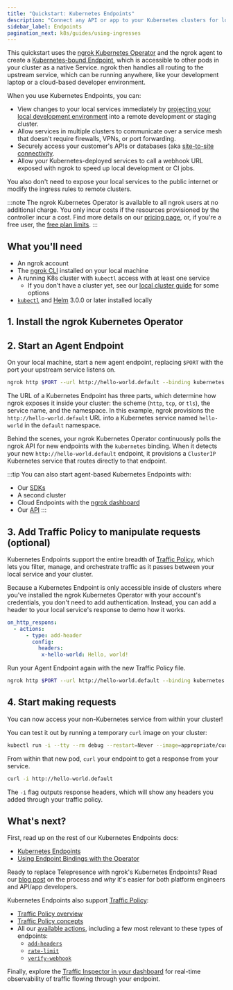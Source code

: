 ```yaml
---
title: "Quickstart: Kubernetes Endpoints"
description: "Connect any API or app to your Kubernetes clusters for local service projection, cross-cluster communication, and much more."
sidebar_label: Endpoints
pagination_next: k8s/guides/using-ingresses
---
```




This quickstart uses the [ngrok Kubernetes Operator](/docs/k8s) and the ngrok agent to create a [Kubernetes-bound Endpoint](/docs/universal-gateway/kubernetes-endpoints/), which is accessible to other pods in your cluster as a native Service. ngrok then handles all routing to the upstream service, which can be running anywhere, like your development laptop or a cloud-based developer environment.

When you use Kubernetes Endpoints, you can:

- View changes to your local services immediately by [projecting your local development environment](https://ngrok.com/blog-post/kubernetes-dev-loop-projection) into a remote development or staging cluster.
- Allow services in multiple clusters to communicate over a service mesh that doesn't require firewalls, VPNs, or port forwarding.
- Securely access your customer's APIs or databases (aka [site-to-site connectivity](/docs/guides/site-to-site-connectivity/apis/).
- Allow your Kubernetes-deployed services to call a webhook URL exposed with ngrok to speed up local development or CI jobs.

You also don't need to expose your local services to the public internet or modify the ingress rules to remote clusters.

:::note
The ngrok Kubernetes Operator is available to all ngrok users at no additional charge.
You only incur costs if the resources provisioned by the controller incur a cost.
Find more details on our [pricing page](https://ngrok.com/pricing), or, if you're a free user, the [free plan limits](/docs/pricing-limits/free-plan-limits/).
:::

## What you'll need

- An ngrok account
- The [ngrok CLI](/docs/getting-started/#1-install-ngrok) installed on your local machine
- A running K8s cluster with `kubectl` access with at least one service
  - If you don't have a cluster yet, see our [local cluster guide](/docs/k8s/guides/local-cluster/) for some options
- [`kubectl`](https://kubernetes.io/docs/reference/kubectl/) and [Helm](https://helm.sh/docs/intro/install/) 3.0.0 or later installed locally

## 1. Install the ngrok Kubernetes Operator

<K8sSetup />
<K8sInstallBindings />

## 2. Start an Agent Endpoint

On your local machine, start a new agent endpoint, replacing `$PORT` with the port your upstream service listens on.

```bash
ngrok http $PORT --url http://hello-world.default --binding kubernetes
```

The URL of a Kubernetes Endpoint has three parts, which determine how ngrok exposes it inside your cluster: the scheme (`http`, `tcp`, or `tls`), the service name, and the namespace.
In this example, ngrok provisions the `http://hello-world.default` URL into a Kubernetes service named `hello-world` in the `default` namespace.

Behind the scenes, your ngrok Kubernetes Operator continuously polls the ngrok API for new endpoints with the `kubernetes` binding.
When it detects your new `http://hello-world.default` endpoint, it provisions a `ClusterIP` Kubernetes service that routes directly to that endpoint.

:::tip
You can also start agent-based Kubernetes Endpoints with:

- Our [SDKs](/docs/agent-sdks/)
- A second cluster
- Cloud Endpoints with the [ngrok dashboard](https://dashboard.ngrok.com/endpoints)
- Our [API](/docs/api)
  :::

## 3. Add Traffic Policy to manipulate requests (optional)

Kubernetes Endpoints support the entire breadth of [Traffic Policy](/docs/traffic-policy), which lets you filter, manage, and orchestrate traffic as it passes between your local service and your cluster.

Because a Kubernetes Endpoint is only accessible inside of clusters where you've installed the ngrok Kubernetes Operator with your account's credentials, you don't need to add authentication.
Instead, you can add a header to your local service's response to demo how it works.

```yaml title="hello-world.yaml"
on_http_respons:
  - actions:
      - type: add-header
        config:
          headers:
           x-hello-world: Hello, world!
```

Run your Agent Endpoint again with the new Traffic Policy file.

```bash
ngrok http $PORT --url http://hello-world.default --binding kubernetes --traffic-policy-file hello-world.yaml
```

## 4. Start making requests

You can now access your non-Kubernetes service from within your cluster!

You can test it out by running a temporary `curl` image on your cluster:

```bash
kubectl run -i --tty --rm debug --restart=Never --image=appropriate/curl -- /bin/sh
```

From within that new pod, `curl` your endpoint to get a response from your service.

```bash
curl -i http://hello-world.default
```

The `-i` flag outputs response headers, which will show any headers you added through your traffic policy.

## What's next?

First, read up on the rest of our Kubernetes Endpoints docs:

- [Kubernetes Endpoints](/docs/universal-gateway/kubernetes-endpoints/)
- [Using Endpoint Bindings with the Operator](/docs/k8s/guides/bindings/)

Ready to replace Telepresence with ngrok's Kubernetes Endpoints?
Read our [blog post](https://ngrok.com/blog-post/kubernetes-dev-loop-projection) on the process and _why_ it's easier for both platform engineers and API/app developers.

Kubernetes Endpoints also support [Traffic Policy](/docs/traffic-policy):

- [Traffic Policy overview](/docs/traffic-policy)
- [Traffic Policy concepts](/docs/traffic-policy/concepts/)
- All our [available actions](/docs/traffic-policy/actions/), including a few most relevant to these types of endpoints:
  - [`add-headers`](/docs/traffic-policy/actions/add-headers/)
  - [`rate-limit`](/docs/traffic-policy/actions/rate-limit/)
  - [`verify-webhook`](/docs/traffic-policy/actions/verify-webhook/)

Finally, explore the [Traffic Inspector in your dashboard](https://dashboard.ngrok.com/traffic-inspector) for real-time observability of traffic flowing through your endpoint.
